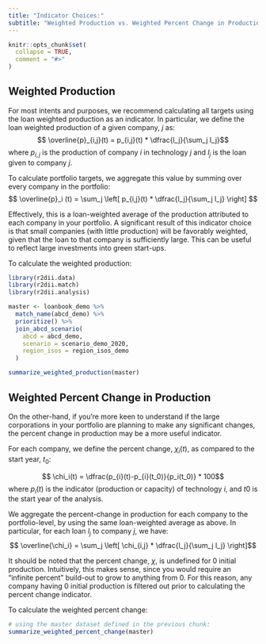 ```yaml
---
title: "Indicator Choices:"
subtitle: "Weighted Production vs. Weighted Percent Change in Production"
---
```


```r
knitr::opts_chunk$set(
  collapse = TRUE,
  comment = "#>"
)
```

## Weighted Production

For most intents and purposes, we recommend calculating all targets using the loan weighted production as an indicator. In particular, we define the loan weighted production of a given company, $j$ as: 
$$ \overline{p}_{i,j}(t) = p_{i,j}(t) * \dfrac{l_j}{\sum_j l_j}$$ 
where $p_{i,j}$ is the production of company $i$ in technology $j$ and $l_j$ is the loan given to company $j$. 

To calculate portfolio targets, we aggregate this value by summing over every company in the portfolio: 
$$ \overline{p}_i (t) = \sum_j \left[  p_{i,j}(t) * \dfrac{l_j}{\sum_j l_j} \right] $$

Effectively, this is a loan-weighted average of the production attributed to each company in your portfolio. A significant result of this indicator choice is that small companies (with little production) will be favorably weighted, given that the loan to that company is sufficiently large. This can be useful to reflect large investments into green start-ups. 

To calculate the weighted production:

```r
library(r2dii.data)
library(r2dii.match)
library(r2dii.analysis)

master <- loanbook_demo %>%
  match_name(abcd_demo) %>%
  prioritize() %>%
  join_abcd_scenario(
    abcd = abcd_demo,
    scenario = scenario_demo_2020,
    region_isos = region_isos_demo
  )

summarize_weighted_production(master)
```

## Weighted Percent Change in Production

On the other-hand, if you're more keen to understand if the large corporations in your portfolio are planning to make any significant changes, the percent change in production may be a more useful indicator. 

For each company, we define the percent change, $\chi_i(t)$, as compared to the start year, $t_0$:

$$ \chi_i(t) =  \dfrac{p_{i}(t)-p_{i}(t_0)}{p_i(t_0)} * 100$$
where $p_i(t)$ is the indicator (production or capacity) of technology $i$, and $t0$ is the start year of the analysis.

We aggregate the percent-change in production for each company to the portfolio-level, by using the same loan-weighted average as above. In particular, for each loan $l_j$ to company $j$, we have: 
$$ \overline{\chi_i} = \sum_j \left[ \chi_{i,j} * \dfrac{l_j}{\sum_j l_j} \right]$$

It should be noted that the percent change, $\chi$, is undefined for 0 initial production. Intuitively, this makes sense, since you would require an "infinite percent" build-out to grow to anything from 0. For this reason, any company having 0 initial production is filtered out prior to calculating the percent change indicator.

To calculate the weighted percent change:

```r
# using the master dataset defined in the previous chunk:
summarize_weighted_percent_change(master)
```
